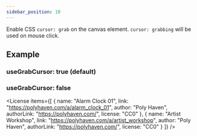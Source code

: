 ```yaml
---
sidebar_position: 10
---
```



<OptionDescriptor type="boolean" defaultVal="false" />

Enable CSS `cursor: grab` on the canvas element.
`cursor: grabbing` will be used on mouse click.

## Example
### useGrabCursor: true (default)
<View3D src="/egjs-view3d/model/meshopt/alarm.glb" useGrabCursor={true} envmap="/egjs-view3d/texture/artist_workshop_1k.hdr" showExampleCode />

### useGrabCursor: false
<View3D src="/egjs-view3d/model/meshopt/alarm.glb" useGrabCursor={false} envmap="/egjs-view3d/texture/artist_workshop_1k.hdr" showExampleCode />

<License items={[
  {
    name: "Alarm Clock 01",
    link: "https://polyhaven.com/a/alarm_clock_01",
    author: "Poly Haven",
    authorLink: "https://polyhaven.com/",
    license: "CC0"
  },
  {
    name: "Artist Workshop",
    link: "https://polyhaven.com/a/artist_workshop",
    author: "Poly Haven",
    authorLink: "https://polyhaven.com/",
    license: "CC0"
  }
]} />
